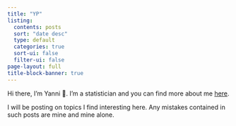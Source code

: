 ```yaml
---
title: "YP"
listing:
  contents: posts
  sort: "date desc"
  type: default
  categories: true
  sort-ui: false
  filter-ui: false
page-layout: full
title-block-banner: true
---
```


Hi there, I'm Yanni 👋. I'm a statistician and you can find more about me [here](./about.qmd). 

I will be posting on topics I find interesting here. Any mistakes contained in such posts are mine and mine alone.
